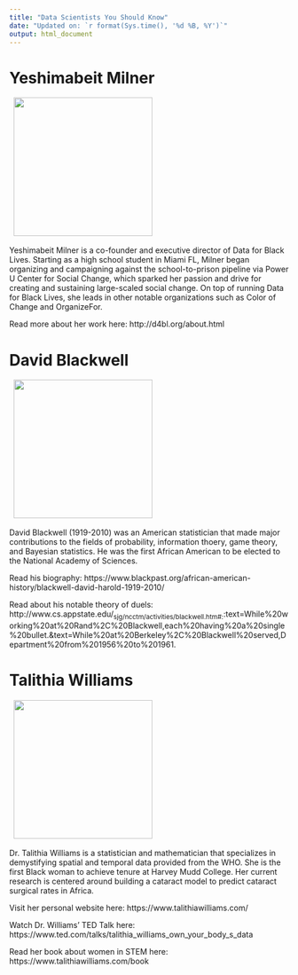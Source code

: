 ```yaml
---
title: "Data Scientists You Should Know"
date: "Updated on: `r format(Sys.time(), '%d %B, %Y')`"
output: html_document
---
```


# Yeshimabeit Milner 
$~$
<img src = https://fellows.echoinggreen.org/wp-content/uploads/2019/11/yeshimilner-profile-1-e1580395922382.jpg height = 250> 
$~$

Yeshimabeit Milner is a co-founder and executive director of Data for Black Lives. Starting as a high school student in Miami FL, Milner began organizing and campaigning against the school-to-prison pipeline via Power U Center for Social Change, which sparked her passion and drive for creating and sustaining large-scaled social change. On top of running Data for Black Lives, she leads in other notable organizations such as Color of Change and OrganizeFor.\n
$~$

Read more about her work here: http://d4bl.org/about.html
$~$

# David Blackwell 
$~$
<img src = https://math.illinois.edu/sites/default/files/inline-images/blackwell.png height = 250>
$~$

David Blackwell (1919-2010) was an American statistician that made major contributions to the fields of probability, information thoery, game theory, and Bayesian statistics. He was the first African American to be elected to the National Academy of Sciences.\n
$~$

Read his biography: https://www.blackpast.org/african-american-history/blackwell-david-harold-1919-2010/
$~$

Read about his notable theory of duels:  http://www.cs.appstate.edu/~sjg/ncctm/activities/blackwell.htm#:~:text=While%20working%20at%20Rand%2C%20Blackwell,each%20having%20a%20single%20bullet.&text=While%20at%20Berkeley%2C%20Blackwell%20served,Department%20from%201956%20to%201961.

# Talithia Williams 
$~$ 
<img src =  https://www.hmc.edu/mathematics/wp-content/uploads/sites/49/2017/06/williams-talithia-681x1024.jpeg; height = 250>
$~$

Dr. Talithia Williams is a statistician and mathematician that specializes in demystifying spatial and temporal data provided from the WHO. She is the first Black woman to achieve tenure at Harvey Mudd College. Her current research is centered around building a cataract model to predict cataract surgical rates in Africa.\n
$~$

Visit her personal website here: https://www.talithiawilliams.com/ \n
$~$

Watch Dr. Williams' TED Talk here: https://www.ted.com/talks/talithia_williams_own_your_body_s_data \n
$~$

Read her book about women in STEM here: https://www.talithiawilliams.com/book